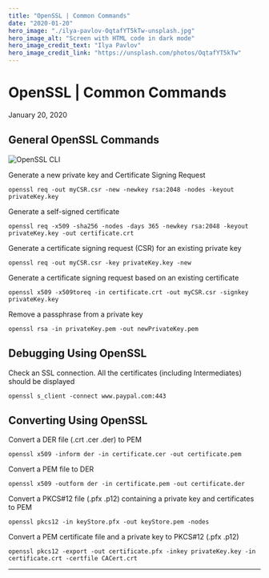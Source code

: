 ```yaml
---
title: "OpenSSL | Common Commands"
date: "2020-01-20"
hero_image: "./ilya-pavlov-OqtafYT5kTw-unsplash.jpg"
hero_image_alt: "Screen with HTML code in dark mode"
hero_image_credit_text: "Ilya Pavlov"
hero_image_credit_link: "https://unsplash.com/photos/OqtafYT5kTw"
---
```


OpenSSL | Common Commands
=========================

January 20, 2020

General OpenSSL Commands
------------------------

![OpenSSL CLI](/img/opensslimage.png "openssl help")

Generate a new private key and Certificate Signing Request

    openssl req -out myCSR.csr -new -newkey rsa:2048 -nodes -keyout privateKey.key

Generate a self-signed certificate

    openssl req -x509 -sha256 -nodes -days 365 -newkey rsa:2048 -keyout privateKey.key -out certificate.crt

Generate a certificate signing request (CSR) for an existing private key

    openssl req -out myCSR.csr -key privateKey.key -new

Generate a certificate signing request based on an existing certificate

    openssl x509 -x509toreq -in certificate.crt -out myCSR.csr -signkey privateKey.key

Remove a passphrase from a private key

    openssl rsa -in privateKey.pem -out newPrivateKey.pem

Debugging Using OpenSSL
-----------------------

Check an SSL connection. All the certificates (including Intermediates) should be displayed

    openssl s_client -connect www.paypal.com:443

Converting Using OpenSSL
------------------------

Convert a DER file (.crt .cer .der) to PEM

    openssl x509 -inform der -in certificate.cer -out certificate.pem

Convert a PEM file to DER

    openssl x509 -outform der -in certificate.pem -out certificate.der

Convert a PKCS#12 file (.pfx .p12) containing a private key and certificates to PEM

    openssl pkcs12 -in keyStore.pfx -out keyStore.pem -nodes

Convert a PEM certificate file and a private key to PKCS#12 (.pfx .p12)

    openssl pkcs12 -export -out certificate.pfx -inkey privateKey.key -in certificate.crt -certfile CACert.crt

* * *
